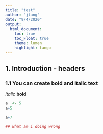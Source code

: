```yaml
---
title: "test"
author: "jtang"
date: "9/4/2020"
output:
  html_document:
    toc: true
    toc_Float: true
    theme: lumen
    highlight: tango
---
```


## 1. Introduction - headers

### 1.1 You can create bold and italic text
*italic*
**bold**

```r

a  <- 5
a+5

a+7

## what am i doing wrong

```